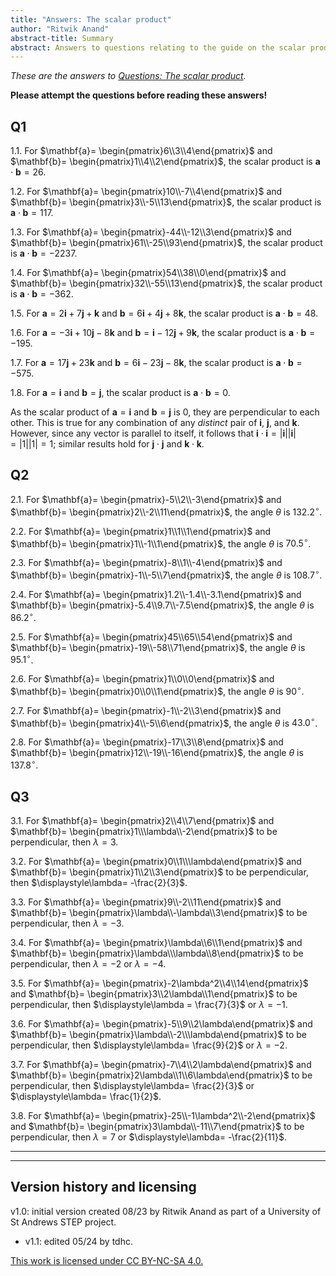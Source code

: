 ```yaml
---
title: "Answers: The scalar product"
author: "Ritwik Anand"
abstract-title: Summary
abstract: Answers to questions relating to the guide on the scalar product.
---
```


*These are the answers to [Questions: The scalar product](../questions/qs-scalarproduct.qmd).*

**Please attempt the questions before reading these answers!**

## Q1 {-}

1.1. For $\mathbf{a}= \begin{pmatrix}6\\3\\4\end{pmatrix}$ and $\mathbf{b}= \begin{pmatrix}1\\4\\2\end{pmatrix}$, the scalar product is $\mathbf{a}\cdot\mathbf{b} = 26$.

1.2. For $\mathbf{a}= \begin{pmatrix}10\\-7\\4\end{pmatrix}$ and $\mathbf{b}= \begin{pmatrix}3\\-5\\13\end{pmatrix}$, the scalar product is $\mathbf{a}\cdot\mathbf{b} = 117$.

1.3. For $\mathbf{a}= \begin{pmatrix}-44\\-12\\3\end{pmatrix}$ and $\mathbf{b}= \begin{pmatrix}61\\-25\\93\end{pmatrix}$, the scalar product is $\mathbf{a}\cdot\mathbf{b} = -2237$.

1.4. For $\mathbf{a}= \begin{pmatrix}54\\38\\0\end{pmatrix}$ and $\mathbf{b}= \begin{pmatrix}32\\-55\\13\end{pmatrix}$, the scalar product is $\mathbf{a}\cdot\mathbf{b} = -362$.

1.5. For $\mathbf{a}= 2\mathbf{i} + 7\mathbf{j} + \mathbf{k}$ and $\mathbf{b}= 6\mathbf{i} + 4\mathbf{j} + 8\mathbf{k}$, the scalar product is $\mathbf{a}\cdot\mathbf{b} = 48$.

1.6. For $\mathbf{a}= -3\mathbf{i} + 10\mathbf{j} - 8\mathbf{k}$ and $\mathbf{b}= \mathbf{i} - 12\mathbf{j} + 9\mathbf{k}$, the scalar product is $\mathbf{a}\cdot\mathbf{b} = -195$.

1.7. For $\mathbf{a}= 17\mathbf{j} + 23\mathbf{k}$ and $\mathbf{b}= 6\mathbf{i} - 23\mathbf{j} - 8\mathbf{k}$, the scalar product is $\mathbf{a}\cdot\mathbf{b} = -575$.

1.8. For  $\mathbf{a}= \mathbf{i}$ and $\mathbf{b}= \mathbf{j}$, the scalar product is $\mathbf{a}\cdot\mathbf{b} = 0$.

As the scalar product of $\mathbf{a}= \mathbf{i}$ and $\mathbf{b}= \mathbf{j}$ is $0$, they are perpendicular to each other. This is true for any combination of any *distinct* pair of $\mathbf{i}$, $\mathbf{j}$, and $\mathbf{k}$. However, since any vector is parallel to itself, it follows that $\mathbf{i}\cdot \mathbf{i} = |\mathbf{i}||\mathbf{i}| = |1||1| = 1$; similar results hold for $\mathbf{j}\cdot \mathbf{j}$ and $\mathbf{k}\cdot \mathbf{k}$.

## Q2 {-}

2.1. For $\mathbf{a}= \begin{pmatrix}-5\\2\\-3\end{pmatrix}$ and $\mathbf{b}= \begin{pmatrix}2\\-2\\11\end{pmatrix}$, the angle $\theta$ is $132.2^\circ$.

2.2. For $\mathbf{a}= \begin{pmatrix}1\\1\\1\end{pmatrix}$ and $\mathbf{b}= \begin{pmatrix}1\\-1\\1\end{pmatrix}$, the angle $\theta$ is $70.5^\circ$.

2.3. For $\mathbf{a}= \begin{pmatrix}-8\\1\\-4\end{pmatrix}$ and $\mathbf{b}= \begin{pmatrix}-1\\-5\\7\end{pmatrix}$, the angle $\theta$ is $108.7^\circ$.

2.4. For $\mathbf{a}= \begin{pmatrix}1.2\\-1.4\\-3.1\end{pmatrix}$ and $\mathbf{b}= \begin{pmatrix}-5.4\\9.7\\-7.5\end{pmatrix}$, the angle $\theta$ is $86.2^\circ$.

2.5. For $\mathbf{a}= \begin{pmatrix}45\\65\\54\end{pmatrix}$ and $\mathbf{b}= \begin{pmatrix}-19\\-58\\71\end{pmatrix}$, the angle $\theta$ is $95.1^\circ$.

2.6. For $\mathbf{a}= \begin{pmatrix}1\\0\\0\end{pmatrix}$ and $\mathbf{b}= \begin{pmatrix}0\\0\\1\end{pmatrix}$, the angle $\theta$ is $90^\circ$.

2.7. For $\mathbf{a}= \begin{pmatrix}-1\\-2\\3\end{pmatrix}$ and $\mathbf{b}= \begin{pmatrix}4\\-5\\6\end{pmatrix}$, the angle $\theta$ is $43.0^\circ$.

2.8. For $\mathbf{a}= \begin{pmatrix}-17\\3\\8\end{pmatrix}$ and $\mathbf{b}= \begin{pmatrix}12\\-19\\-16\end{pmatrix}$, the angle $\theta$ is $137.8^\circ$.

## Q3 {-}

3.1. For $\mathbf{a}= \begin{pmatrix}2\\4\\7\end{pmatrix}$ and $\mathbf{b}= \begin{pmatrix}1\\\lambda\\-2\end{pmatrix}$ to be perpendicular, then $\lambda= 3$.

3.2. For $\mathbf{a}= \begin{pmatrix}0\\1\\\lambda\end{pmatrix}$ and $\mathbf{b}= \begin{pmatrix}1\\2\\3\end{pmatrix}$ to be perpendicular, then $\displaystyle\lambda= -\frac{2}{3}$.

3.3. For $\mathbf{a}= \begin{pmatrix}9\\-2\\11\end{pmatrix}$ and $\mathbf{b}= \begin{pmatrix}\lambda\\-\lambda\\3\end{pmatrix}$ to be perpendicular, then $\lambda= -3$.

3.4. For $\mathbf{a}= \begin{pmatrix}\lambda\\6\\1\end{pmatrix}$ and $\mathbf{b}= \begin{pmatrix}\lambda\\\lambda\\8\end{pmatrix}$ to be perpendicular, then $\lambda= -2$ or $\lambda= -4$.

3.5. For $\mathbf{a}= \begin{pmatrix}-2\lambda^2\\4\\14\end{pmatrix}$ and $\mathbf{b}= \begin{pmatrix}3\\2\lambda\\1\end{pmatrix}$ to be perpendicular, then $\displaystyle\lambda = \frac{7}{3}$ or $\lambda= -1$.

3.6. For $\mathbf{a}= \begin{pmatrix}-5\\9\\2\lambda\end{pmatrix}$ and $\mathbf{b}= \begin{pmatrix}\lambda\\-2\\\lambda\end{pmatrix}$ to be perpendicular, then $\displaystyle\lambda= \frac{9}{2}$ or $\lambda= -2$.

3.7. For $\mathbf{a}= \begin{pmatrix}-7\\4\\2\lambda\end{pmatrix}$ and $\mathbf{b}= \begin{pmatrix}2\lambda\\1\\6\lambda\end{pmatrix}$ to be perpendicular, then $\displaystyle\lambda= \frac{2}{3}$ or $\displaystyle\lambda= \frac{1}{2}$.

3.8. For $\mathbf{a}= \begin{pmatrix}-25\\-1\lambda^2\\-2\end{pmatrix}$ and $\mathbf{b}= \begin{pmatrix}3\lambda\\-11\\7\end{pmatrix}$ to be perpendicular, then $\lambda= 7$ or $\displaystyle\lambda= -\frac{2}{11}$.

---

---

## Version history and licensing {-}

v1.0: initial version created 08/23 by Ritwik Anand as part of a University of St Andrews STEP project.

  - v1.1: edited 05/24 by tdhc.

[This work is licensed under CC BY-NC-SA 4.0.](https://creativecommons.org/licenses/by-nc-sa/4.0/?ref=chooser-v1)
